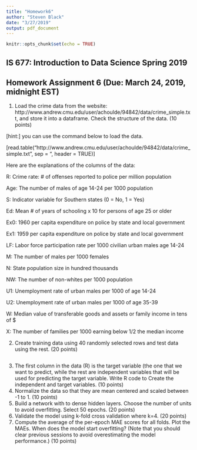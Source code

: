 ```yaml
---
title: "Homework6"
author: "Steven Black"
date: "3/27/2019"
output: pdf_document
---
```


```r
knitr::opts_chunk$set(echo = TRUE)
```

## IS 677: Introduction to Data Science Spring 2019 
## Homework Assignment 6  (Due: March 24, 2019, midnight EST) 
 
1.	Load the crime data from the website: 
http://www.andrew.cmu.edu/user/achoulde/94842/data/crime_simple.txt, and store it into a dataframe. Check the structure of the data. (10 points)

[hint:] you can use the command below to load the data. 

[read.table("http://www.andrew.cmu.edu/user/achoulde/94842/data/crime_simple.txt", sep = "\t", header = TRUE)]

Here are the explanations of the columns of the data: 

R: Crime rate: # of offenses reported to police per million population

Age: The number of males of age 14-24 per 1000 population

S: Indicator variable for Southern states (0 = No, 1 = Yes)

Ed: Mean # of years of schooling x 10 for persons of age 25 or older

Ex0: 1960 per capita expenditure on police by state and local government

Ex1: 1959 per capita expenditure on police by state and local government

LF: Labor force participation rate per 1000 civilian urban males age 14-24

M: The number of males per 1000 females

N: State population size in hundred thousands

NW: The number of non-whites per 1000 population

U1: Unemployment rate of urban males per 1000 of age 14-24

U2: Unemployment rate of urban males per 1000 of age 35-39

W: Median value of transferable goods and assets or family income in tens of $

X: The number of families per 1000 earning below 1/2 the median income

2.	Create training data using 40 randomly selected rows and test data using the rest. (20 points)

```r
```

3.	The first column in the data (R) is the target variable (the one that we want to predict, while the rest are independent variables that will be used for predicting the target variable. Write R code to Create the independent and target variables.  (10 points)
4.	Normalize the data so that they are mean centered and scaled between -1 to 1. (10 points)
5.	Build a network with to dense hidden layers. Choose the number of units to avoid overfitting. Select 50 epochs. (20 points)
6.	Validate the model using k-fold cross validation where k=4. (20 points)
7.	Compute the average of the per-epoch MAE scores for all folds. Plot the MAEs. When does the model start overfitting? (Note that you should clear previous sessions to avoid overestimating the model performance.) (10 points)
